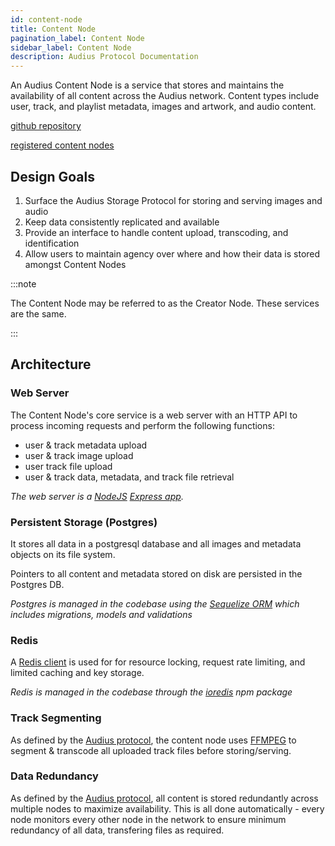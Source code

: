 ```yaml
---
id: content-node
title: Content Node
pagination_label: Content Node
sidebar_label: Content Node
description: Audius Protocol Documentation
---
```


An Audius Content Node is a service that stores and maintains the availability of all content across
the Audius network. Content types include user, track, and playlist metadata, images and artwork,
and audio content.

[github repository](https://github.com/AudiusProject/audius-protocol/tree/main/creator-node)

[registered content nodes](https://dashboard.audius.org/#/services/content-node)

## Design Goals

1. Surface the Audius Storage Protocol for storing and serving images and audio
2. Keep data consistently replicated and available
3. Provide an interface to handle content upload, transcoding, and identification
4. Allow users to maintain agency over where and how their data is stored amongst Content Nodes

:::note

The Content Node may be referred to as the Creator Node. These services are the same.

:::

## Architecture

### Web Server

The Content Node's core service is a web server with an HTTP API to process incoming requests and
perform the following functions:

- user & track metadata upload
- user & track image upload
- user track file upload
- user & track data, metadata, and track file retrieval

_The web server is a [NodeJS](https://nodejs.org) [Express app](https://expressjs.com/)._

### Persistent Storage (Postgres)

It stores all data in a postgresql database and all images and metadata objects on its file system.

Pointers to all content and metadata stored on disk are persisted in the Postgres DB.

_Postgres is managed in the codebase using the [Sequelize ORM](https://sequelize.org/main/) which
includes migrations, models and validations_

### Redis

A [Redis client](https://redis.io/) is used for for resource locking, request rate limiting, and
limited caching and key storage.

_Redis is managed in the codebase through the [ioredis](https://github.com/luin/ioredis) npm
package_

### Track Segmenting

As defined by the [Audius protocol](https://whitepaper.audius.co), the content node uses
[FFMPEG](https://ffmpeg.org/ffmpeg.html) to segment & transcode all uploaded track files before
storing/serving.

### Data Redundancy

As defined by the [Audius protocol](https://whitepaper.audius.co), all content is stored redundantly
across multiple nodes to maximize availability. This is all done automatically - every node monitors
every other node in the network to ensure minimum redundancy of all data, transfering files as
required.
